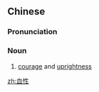 ==Chinese==
{{zh-forms}}

===Pronunciation===
{{zh-pron
|m=血xìng
|c=hyut3 sing3
|mn=hiat-sèng
|cat=n
}}

===Noun===
{{zh-noun}}

# [[courage]] and [[uprightness]]

[[zh:血性]]